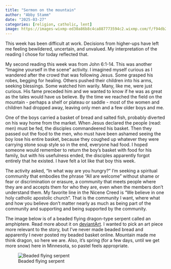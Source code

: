 ```yaml
---
title: "Sermon on the mountain"
author: "Abby Stamm"
date: "2025-03-27"
categories: [religion, catholic, lent]
image: https://images-wixmp-ed30a86b8c4ca887773594c2.wixmp.com/f/f94db2db-b96a-432a-94d7-028d717c10a1/d1ynpqf-3880c885-6170-4fb5-aa01-e7cbd0e97409.jpg/v1/fit/w_772,h_492,q_70,strp/beaded_pastel_amphiptere_by_anabiyeni_d1ynpqf-414w-2x.jpg?token=eyJ0eXAiOiJKV1QiLCJhbGciOiJIUzI1NiJ9.eyJzdWIiOiJ1cm46YXBwOjdlMGQxODg5ODIyNjQzNzNhNWYwZDQxNWVhMGQyNmUwIiwiaXNzIjoidXJuOmFwcDo3ZTBkMTg4OTgyMjY0MzczYTVmMGQ0MTVlYTBkMjZlMCIsIm9iaiI6W1t7ImhlaWdodCI6Ijw9NDkyIiwicGF0aCI6IlwvZlwvZjk0ZGIyZGItYjk2YS00MzJhLTk0ZDctMDI4ZDcxN2MxMGExXC9kMXlucHFmLTM4ODBjODg1LTYxNzAtNGZiNS1hYTAxLWU3Y2JkMGU5NzQwOS5qcGciLCJ3aWR0aCI6Ijw9NzcyIn1dXSwiYXVkIjpbInVybjpzZXJ2aWNlOmltYWdlLm9wZXJhdGlvbnMiXX0.411mZ0KogD3UkLEMWzzM6Bt8Gr4XCxurl_6JrRdteQs
---
```


This week has been difficult at work. Decisions from higher-ups have left me feeling bewildered, uncertain, and unvalued. My interpretation of the reading I chose for today reflected that.

My second reading this week was from John 6:1-14. This was another "Imagine yourself in the scene" activity. I imagined myself curious as I wandered after the crowd that was following Jesus. Some grasped his robes, begging for healing. Others pushed their children into his arms, seeking blessings. Some watched him warily. Many, like me, were just curious. His fame preceded him and we wanted to know if he was as great as the tales would have us believe. By the time we reached the field on the mountain - perhaps a shelf or plateau or saddle - most of the women and children had dropped away, leaving only men and a few older boys and me. 

One of the boys carried a basket of bread and salted fish, probably diverted on his way home from the market. When Jesus declared the people (read: men) must be fed, the disciples commandeered his basket. Then they passed out the food to the men, who must have been ashamed seeing the boy lose his entire basket, because they coughed up whatever they were carrying stone soup style so in the end, everyone had food. I hoped someone would remember to return the boy's basket with food for his family, but with his usefulness ended, the disciples apparently forgot entirely that he existed. I have felt a lot like that boy this week.

The activity asked, "In what way are you hungry?" I'm seeking a spiritual community that embodies the phrase "All are welcome" without shame or fear or discrimination or erasure, a community that meets people where they are and accepts them for who they are, even when the members don't understand them. My favorite line in the Nicene Creed is "We believe in one holy catholic apostolic church". That is the community I want, where what and how you believe don't matter nearly as much as being part of the community and supporting and being supported by the community.

The image below is of a beaded flying dragon-type serpent called an amphiptere. Read more about it on [deviantArt](https://www.deviantart.com/anabiyeni/art/Beaded-pastel-amphiptere-118679559). I wanted to pick an art piece more relevant to the story, but I've never made beaded bread and apparently I never posted my beaded basket online. Mountain made me think dragon, so here we are. Also, it's spring (for a few days, until we get more snow) here in Minnesota, so pastel feels appropriate.


![Beaded flying serpent](https://images-wixmp-ed30a86b8c4ca887773594c2.wixmp.com/f/f94db2db-b96a-432a-94d7-028d717c10a1/d1ynpqf-3880c885-6170-4fb5-aa01-e7cbd0e97409.jpg/v1/fit/w_772,h_492,q_70,strp/beaded_pastel_amphiptere_by_anabiyeni_d1ynpqf-414w-2x.jpg?token=eyJ0eXAiOiJKV1QiLCJhbGciOiJIUzI1NiJ9.eyJzdWIiOiJ1cm46YXBwOjdlMGQxODg5ODIyNjQzNzNhNWYwZDQxNWVhMGQyNmUwIiwiaXNzIjoidXJuOmFwcDo3ZTBkMTg4OTgyMjY0MzczYTVmMGQ0MTVlYTBkMjZlMCIsIm9iaiI6W1t7ImhlaWdodCI6Ijw9NDkyIiwicGF0aCI6IlwvZlwvZjk0ZGIyZGItYjk2YS00MzJhLTk0ZDctMDI4ZDcxN2MxMGExXC9kMXlucHFmLTM4ODBjODg1LTYxNzAtNGZiNS1hYTAxLWU3Y2JkMGU5NzQwOS5qcGciLCJ3aWR0aCI6Ijw9NzcyIn1dXSwiYXVkIjpbInVybjpzZXJ2aWNlOmltYWdlLm9wZXJhdGlvbnMiXX0.411mZ0KogD3UkLEMWzzM6Bt8Gr4XCxurl_6JrRdteQs)
